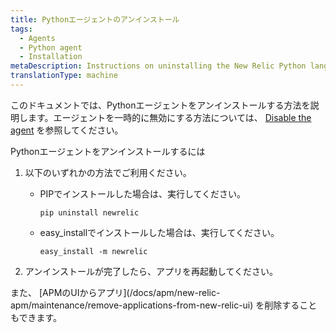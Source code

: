```yaml
---
title: Pythonエージェントのアンインストール
tags:
  - Agents
  - Python agent
  - Installation
metaDescription: Instructions on uninstalling the New Relic Python language agent.
translationType: machine
---
```


このドキュメントでは、Pythonエージェントをアンインストールする方法を説明します。エージェントを一時的に無効にする方法については、 [Disable the agent](/docs/agents/manage-apm-agents/installation/disable-apm-agent#python) を参照してください。

Pythonエージェントをアンインストールするには

1. 以下のいずれかの方法でご利用ください。

   * PIPでインストールした場合は、実行してください。

     ```
     pip uninstall newrelic
     ```

   * easy_installでインストールした場合は、実行してください。

     ```
     easy_install -m newrelic
     ```

2. アンインストールが完了したら、アプリを再起動してください。

<Callout variant="tip">
  また、 [APMのUIからアプリ](/docs/apm/new-relic-apm/maintenance/remove-applications-from-new-relic-ui) を削除することもできます。
</Callout>
